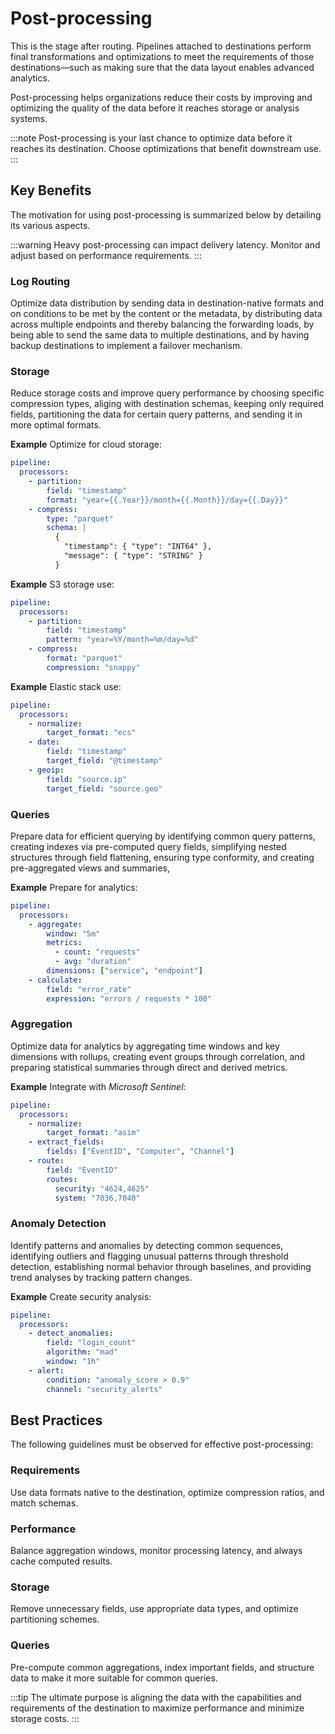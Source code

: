 # Post-processing

This is the stage after routing. Pipelines attached to destinations perform final transformations and optimizations to meet the requirements of those destinations&mdash;such as making sure that the data layout enables advanced analytics.

Post-processing helps organizations reduce their costs by improving and optimizing the quality of the data before it reaches storage or analysis systems.

:::note
Post-processing is your last chance to optimize data before it reaches its destination. Choose optimizations that benefit downstream use.
:::

## Key Benefits

The motivation for using post-processing is summarized below by detailing its various aspects.

:::warning
Heavy post-processing can impact delivery latency. Monitor and adjust based on performance requirements.
:::

### Log Routing

Optimize data distribution by sending data in destination-native formats and on conditions to be met by the content or the metadata, by distributing data across multiple endpoints and thereby balancing the forwarding loads, by being able to send the same data to multiple destinations, and by having backup destinations to implement a failover mechanism.

### Storage

Reduce storage costs and improve query performance by choosing specific compression types, aliging with destination schemas, keeping only required fields, partitioning the data for certain query patterns, and sending it in more optimal formats.

**Example** Optimize for cloud storage:

```yaml
pipeline:
  processors:
    - partition:
        field: "timestamp"
        format: "year={{.Year}}/month={{.Month}}/day={{.Day}}"
    - compress:
        type: "parquet"
        schema: |
          {
            "timestamp": { "type": "INT64" },
            "message": { "type": "STRING" }
          }
```

**Example** S3 storage use:

```yaml
pipeline:
  processors:
    - partition:
        field: "timestamp"
        pattern: "year=%Y/month=%m/day=%d"
    - compress:
        format: "parquet"
        compression: "snappy"
```

**Example** Elastic stack use:

```yaml
pipeline:
  processors:
    - normalize:
        target_format: "ecs"
    - date:
        field: "timestamp"
        target_field: "@timestamp"
    - geoip:
        field: "source.ip"
        target_field: "source.geo"
```


### Queries

Prepare data for efficient querying by identifying common query patterns, creating indexes via pre-computed query fields, simplifying nested structures through field flattening, ensuring type conformity, and creating pre-aggregated views and summaries, 

**Example** Prepare for analytics:

```yaml
pipeline:
  processors:
    - aggregate:
        window: "5m"
        metrics:
          - count: "requests"
          - avg: "duration"
        dimensions: ["service", "endpoint"]
    - calculate:
        field: "error_rate"
        expression: "errors / requests * 100"
```

### Aggregation

Optimize data for analytics by aggregating time windows and key dimensions with rollups, creating event groups through correlation, and preparing statistical summaries through direct and derived metrics.

**Example** Integrate with _Microsoft Sentinel_:

```yaml
pipeline:
  processors:
    - normalize:
        target_format: "asim"
    - extract_fields:
        fields: ["EventID", "Computer", "Channel"]
    - route:
        field: "EventID"
        routes:
          security: "4624,4625"
          system: "7036,7040"
```

### Anomaly Detection

Identify patterns and anomalies by detecting common sequences, identifying outliers and flagging unusual patterns through threshold detection, establishing normal behavior through baselines, and providing trend analyses by tracking pattern changes.

**Example** Create security analysis:

```yaml
pipeline:
  processors:
    - detect_anomalies:
        field: "login_count"
        algorithm: "mad"
        window: "1h"
    - alert:
        condition: "anomaly_score > 0.9"
        channel: "security_alerts"
```

## Best Practices

The following guidelines must be observed for effective post-processing:

### Requirements

Use data formats native to the destination, optimize compression ratios, and match schemas.

### Performance

Balance aggregation windows, monitor processing latency, and always cache computed results.

### Storage

Remove unnecessary fields, use appropriate data types, and optimize partitioning schemes.

### Queries

Pre-compute common aggregations, index important fields, and structure data to make it more suitable for common queries.

:::tip
The ultimate purpose is aligning the data with the capabilities and requirements of the destination to maximize performance and minimize storage costs.
:::
